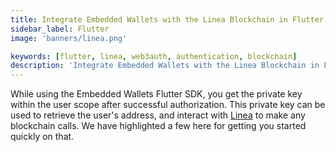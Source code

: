 ```yaml
---
title: Integrate Embedded Wallets with the Linea Blockchain in Flutter
sidebar_label: Flutter
image: 'banners/linea.png'

keywords: [flutter, linea, web3auth, authentication, blockchain]
description: 'Integrate Embedded Wallets with the Linea Blockchain in Flutter'
---
```



<SEO
  title="Integrate Embedded Wallets with the Linea Blockchain in Flutter"
  description="Integrate Embedded Wallets with the Linea Blockchain in Flutter"
  image="https://web3auth.io/docs/banners/linea.png"
  slug="/embedded-wallets/connect-blockchain/evm/linea/flutter"
/>

While using the Embedded Wallets Flutter SDK, you get the private key within the user scope after successful authorization. This private key can be used to retrieve the user's address, and interact with [Linea](https://linea.build/) to make any blockchain calls. We have highlighted a few here for getting you started quickly on that.

<EVMInteraction />
